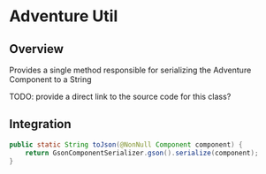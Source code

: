# Adventure Util

## Overview

Provides a single method responsible for serializing the Adventure Component to a String

TODO: provide a direct link to the source code for this class?

## Integration

```java
public static String toJson(@NonNull Component component) {
    return GsonComponentSerializer.gson().serialize(component);
}
```
